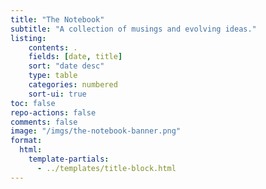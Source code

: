 ```yaml
---
title: "The Notebook"
subtitle: "A collection of musings and evolving ideas."
listing:
    contents: .
    fields: [date, title]
    sort: "date desc"
    type: table
    categories: numbered
    sort-ui: true
toc: false
repo-actions: false
comments: false
image: "/imgs/the-notebook-banner.png"
format:
  html:
    template-partials:
      - ../templates/title-block.html
---
```

